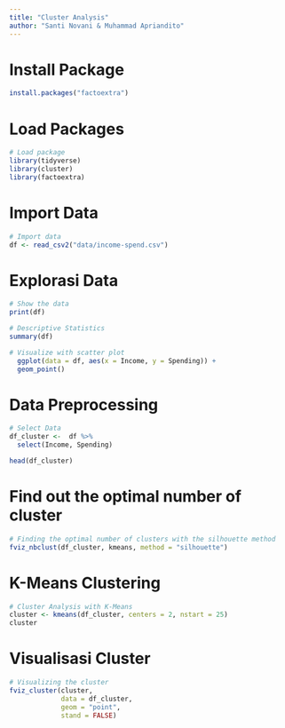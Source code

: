 ```yaml
---
title: "Cluster Analysis"
author: "Santi Novani & Muhammad Apriandito"
---
```


# Install Package
```r
install.packages("factoextra")
```

# Load Packages
```r
# Load package
library(tidyverse) 
library(cluster) 
library(factoextra)
```

# Import Data
```r
# Import data
df <- read_csv2("data/income-spend.csv")
```

# Explorasi Data
```r
# Show the data
print(df)
```

```r
# Descriptive Statistics
summary(df)
```

```r
# Visualize with scatter plot
  ggplot(data = df, aes(x = Income, y = Spending)) +
  geom_point()
```

# Data Preprocessing
```r
# Select Data
df_cluster <-  df %>%
  select(Income, Spending)

head(df_cluster)
```

# Find out the optimal number of cluster
```r
# Finding the optimal number of clusters with the silhouette method
fviz_nbclust(df_cluster, kmeans, method = "silhouette")
```

# K-Means Clustering
```r
# Cluster Analysis with K-Means
cluster <- kmeans(df_cluster, centers = 2, nstart = 25)
cluster
```

# Visualisasi Cluster
```r
# Visualizing the cluster
fviz_cluster(cluster, 
             data = df_cluster, 
             geom = "point", 
             stand = FALSE)
```